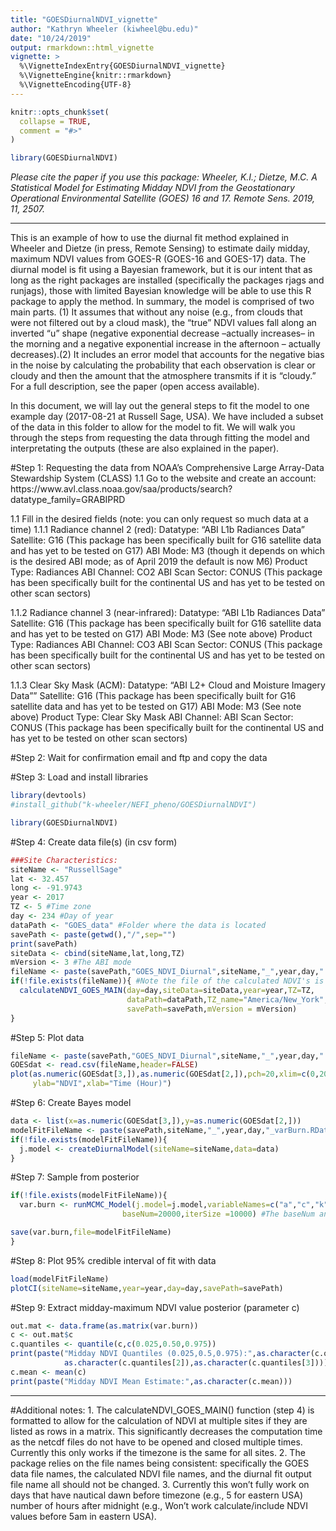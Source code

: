 ```yaml
---
title: "GOESDiurnalNDVI_vignette"
author: "Kathryn Wheeler (kiwheel@bu.edu)"
date: "10/24/2019"
output: rmarkdown::html_vignette
vignette: >
  %\VignetteIndexEntry{GOESDiurnalNDVI_vignette}
  %\VignetteEngine{knitr::rmarkdown}
  %\VignetteEncoding{UTF-8}
---
```


```r
knitr::opts_chunk$set(
  collapse = TRUE,
  comment = "#>"
)
```

```r
library(GOESDiurnalNDVI)
```

*Please cite the paper if you use this package: Wheeler, K.I.; Dietze, M.C. A Statistical Model for Estimating Midday NDVI from the Geostationary Operational Environmental Satellite (GOES) 16 and 17. Remote Sens. 2019, 11, 2507.*

----------------

This is an example of how to use the diurnal fit method explained in Wheeler and Dietze (in press, Remote Sensing) to estimate daily midday, maximum NDVI values from GOES-R (GOES-16 and GOES-17) data. The diurnal model is fit using a Bayesian framework, but it is our intent that as long as the right packages are installed (specifically the packages rjags and runjags), those with limited Bayesian knowledge will be able to use this R package to apply the method. In summary, the model is comprised of two main parts. (1) It assumes that without any noise (e.g., from clouds that were not filtered out by a cloud mask), the "true" NDVI values fall along an inverted "u" shape (negative exponential decrease --actually increases-- in the morning and a negative exponential increase in the afternoon -- actually decreases).(2) It includes an error model that accounts for the negative bias in the noise by calculating the probability that each observation is clear or cloudy and then the amount that the atmosphere transmits if it is "cloudy." For a full description, see the paper (open access available). 

In this document, we will lay out the general steps to fit the model to one example day (2017-08-21 at Russell Sage, USA). We have included a subset of the data in this folder to allow for the model to fit. We will walk you through the steps from requesting the data through fitting the model and interpretating the outputs (these are also explained in the paper). 

#Step 1: Requesting the data from NOAA's Comprehensive Large Array-Data Stewardship System (CLASS)
1.1 Go to the website and create an account: https://www.avl.class.noaa.gov/saa/products/search?datatype_family=GRABIPRD

1.1 Fill in the desired fields (note: you can only request so much data at a time)
1.1.1 Radiance channel 2 (red): 
      Datatype: "ABI L1b Radiances Data"
      Satellite: G16 (This package has been specifically built for G16 satellite data and has yet to be tested on G17)
      ABI Mode: M3 (though it depends on which is the desired ABI mode; as of April 2019 the default is now M6)
      Product Type: Radiances
      ABI Channel: CO2
      ABI Scan Sector: CONUS (This package has been specifically built for the continental US and has yet to be tested on other scan sectors)
      
1.1.2 Radiance channel 3 (near-infrared): 
      Datatype: "ABI L1b Radiances Data"
      Satellite: G16 (This package has been specifically built for G16 satellite data and has yet to be tested on G17)
      ABI Mode: M3 (See note above)
      Product Type: Radiances
      ABI Channel: CO3
      ABI Scan Sector: CONUS (This package has been specifically built for the continental US and has yet to be tested on other scan sectors)
      
1.1.3 Clear Sky Mask (ACM): 
      Datatype: "ABI L2+ Cloud and Moisture Imagery Data""
      Satellite: G16 (This package has been specifically built for G16 satellite data and has yet to be tested on G17)
      ABI Mode: M3 (See note above)
      Product Type: Clear Sky Mask
      ABI Channel: <Leave blank>
      ABI Scan Sector: CONUS (This package has been specifically built for the continental US and has yet to be tested on other scan sectors)

#Step 2: Wait for confirmation email and ftp and copy the data

#Step 3: Load and install libraries
```r
library(devtools)
#install_github("k-wheeler/NEFI_pheno/GOESDiurnalNDVI")

library(GOESDiurnalNDVI)

```

#Step 4: Create data file(s) (in csv form)
```r
###Site Characteristics:
siteName <- "RussellSage"
lat <- 32.457
long <- -91.9743
year <- 2017
TZ <- 5 #Time zone
day <- 234 #Day of year
dataPath <- "GOES_data" #Folder where the data is located
savePath <- paste(getwd(),"/",sep="")
print(savePath)
siteData <- cbind(siteName,lat,long,TZ)
mVersion <- 3 #The ABI mode 
fileName <- paste(savePath,"GOES_NDVI_Diurnal",siteName,"_",year,day,".csv",sep="")
if(!file.exists(fileName)){ #Note the file of the calculated NDVI's is included on github
  calculateNDVI_GOES_MAIN(day=day,siteData=siteData,year=year,TZ=TZ,
                          dataPath=dataPath,TZ_name="America/New_York",
                          savePath=savePath,mVersion = mVersion)
}
```

#Step 5: Plot data
```r
fileName <- paste(savePath,"GOES_NDVI_Diurnal",siteName,"_",year,day,".csv",sep="")
GOESdat <- read.csv(fileName,header=FALSE)
plot(as.numeric(GOESdat[3,]),as.numeric(GOESdat[2,]),pch=20,xlim=c(0,20),ylim=c(0,1),
     ylab="NDVI",xlab="Time (Hour)")

```

#Step 6: Create Bayes model
```r
data <- list(x=as.numeric(GOESdat[3,]),y=as.numeric(GOESdat[2,]))
modelFitFileName <- paste(savePath,siteName,"_",year,day,"_varBurn.RData",sep="")
if(!file.exists(modelFitFileName)){
  j.model <- createDiurnalModel(siteName=siteName,data=data)
}

```

#Step 7: Sample from posterior
```r
if(!file.exists(modelFitFileName)){
  var.burn <- runMCMC_Model(j.model=j.model,variableNames=c("a","c","k","prec"),
                         baseNum=20000,iterSize =10000) #The baseNum and iterSize can be increased/decreased to make the code run faster if you know it will converge easier

save(var.burn,file=modelFitFileName)
}
```

#Step 8: Plot 95% credible interval of fit with data
```r
load(modelFitFileName)
plotCI(siteName=siteName,year=year,day=day,savePath=savePath)
```

#Step 9: Extract midday-maximum NDVI value posterior (parameter c)
```r
out.mat <- data.frame(as.matrix(var.burn))
c <- out.mat$c
c.quantiles <- quantile(c,c(0.025,0.50,0.975))
print(paste("Midday NDVI Quantiles (0.025,0.5,0.975):",as.character(c.quantiles[1]),
            as.character(c.quantiles[2]),as.character(c.quantiles[3])))
c.mean <- mean(c)
print(paste("Midday NDVI Mean Estimate:",as.character(c.mean)))
```

-------------------------------
#Additional notes:
1. The calculateNDVI_GOES_MAIN() function (step 4) is formatted to allow for the calculation of NDVI at multiple sites if they are listed as rows in a matrix. This significantly decreases the computation time as the netcdf files do not have to be opened and closed multiple times. Currently this only works if the timezone is the same for all sites.
2. The package relies on the file names being consistent: specifically the GOES data file names, the calculated NDVI file names, and the diurnal fit output file name all should not be changed.
3. Currently this won't fully work on days that have nautical dawn before timezone (e.g., 5 for eastern USA) number of hours after midnight (e.g., Won't work calculate/include NDVI values before 5am in eastern USA).


